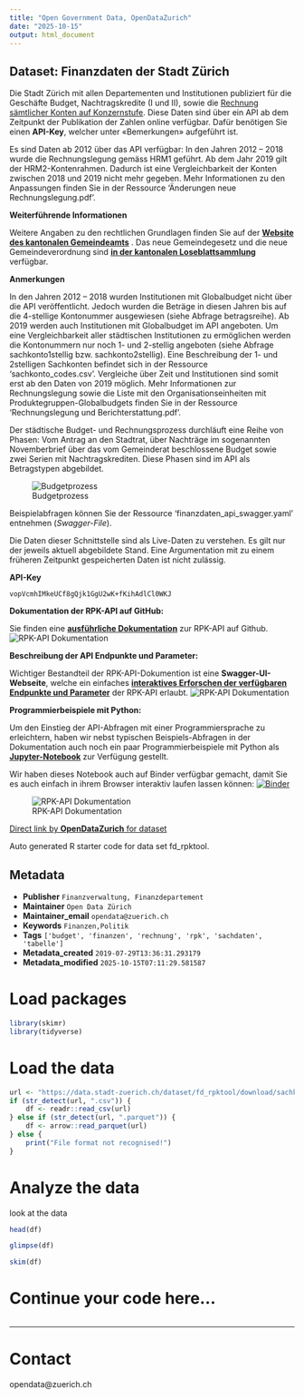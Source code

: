 ```yaml
---
title: "Open Government Data, OpenDataZurich"
date: "2025-10-15"
output: html_document
---
```


## Dataset: Finanzdaten der Stadt Zürich

Die Stadt Zürich mit allen Departementen und Institutionen publiziert für die Geschäfte Budget, Nachtragskredite (I und II), sowie die [Rechnung sämtlicher Konten auf Konzernstufe](https://www.stadt-zuerich.ch/de/politik-und-verwaltung/finanzen/rechnung.html). Diese Daten sind über ein API ab dem Zeitpunkt der Publikation der Zahlen online verfügbar. Dafür benötigen Sie einen **API-Key**, welcher unter «Bemerkungen» aufgeführt ist.

Es sind Daten ab 2012 über das API verfügbar: In den Jahren 2012 – 2018 wurde die Rechnungslegung gemäss HRM1 geführt. Ab dem Jahr 2019 gilt der HRM2-Kontenrahmen. Dadurch ist eine Vergleichbarkeit der Konten zwischen 2018 und 2019 nicht mehr gegeben. Mehr Informationen zu den Anpassungen finden Sie in der Ressource 'Änderungen neue Rechnungslegung.pdf'.


**Weiterführende Informationen**

Weitere Angaben zu den rechtlichen Grundlagen finden Sie auf der [**Website des kantonalen Gemeindeamts**](https://gaz.zh.ch/internet/justiz_inneres/gaz/de/gemeindefinanzen.html) . Das neue Gemeindegesetz und die neue Gemeindeverordnung sind [**in der kantonalen Loseblattsammlung**](https://www.zh.ch/internet/de/rechtliche_grundlagen/gesetze/loseblatt-_und_offiziellesammlung.html?view=list&URL=http://www2.zhlex.zh.ch/appl/zhlex_r.nsf/V?Open%26vn%3dxmlsammlungnachordnungsnr%26l%3d3%26key%3d131.1gemeindegesetz%28gg%29) verfügbar.


[]()

**Anmerkungen**

In den Jahren 2012 – 2018 wurden Institutionen mit Globalbudget nicht über die API veröffentlicht. Jedoch wurden die Beträge in diesen Jahren bis auf die 4-stellige Kontonummer ausgewiesen (siehe Abfrage betragsreihe).
Ab 2019 werden auch Institutionen mit Globalbudget im API angeboten.
Um eine Vergleichbarkeit aller städtischen Institutionen zu ermöglichen werden die Kontonummern nur noch 1- und 2-stellig angeboten (siehe Abfrage  sachkonto1stellig bzw. sachkonto2stellig).
Eine Beschreibung der 1- und 2stelligen Sachkonten befindet sich in der Ressource 'sachkonto_codes.csv'.
Vergleiche über Zeit und Institutionen sind somit erst ab den Daten von 2019 möglich.
Mehr Informationen zur Rechnungslegung sowie die Liste mit den Organisationseinheiten mit Produktegruppen-Globalbudgets finden Sie in der Ressource 'Rechnungslegung und Berichterstattung.pdf'.

Der städtische Budget- und Rechnungsprozess durchläuft eine Reihe von Phasen: Vom Antrag an den Stadtrat, über Nachträge im sogenannten Novemberbrief über das vom Gemeinderat beschlossene Budget sowie zwei Serien mit Nachtragskrediten. Diese Phasen sind im API als Betragstypen abgebildet.

![Budgetprozess](<https://opendatazurich.github.io/rpk-api/budgetprozess.png>)

Beispielabfragen können Sie der Ressource 'finanzdaten_api_swagger.yaml' entnehmen (_Swagger-File_).

Die Daten dieser Schnittstelle sind als Live-Daten zu verstehen. Es gilt nur der jeweils aktuell abgebildete Stand. Eine Argumentation mit zu einem früheren Zeitpunkt gespeicherten Daten ist nicht zulässig.


[]()

**API-Key**


`vopVcmhIMkeUCf8gQjk1GgU2wK+fKihAdlCl0WKJ`


[]()

**Dokumentation der RPK-API auf GitHub:**


Sie finden eine [**ausführliche Dokumentation**](https://opendatazurich.github.io/rpk-api/) zur RPK-API auf Github.
![RPK-API Dokumentation](<https://opendatazurich.github.io/rpk-api/rpk_api_readme.png>)
<br>


[]()

**Beschreibung der API Endpunkte und Parameter:**


Wichtiger Bestandteil der RPK-API-Dokumention ist eine **Swagger-UI-Webseite**, welche ein einfaches [**interaktives Erforschen der verfügbaren Endpunkte und Parameter**](https://opendatazurich.github.io/rpk-api/docs/#/) der RPK-API erlaubt.
![RPK-API Dokumentation](<https://opendatazurich.github.io/rpk-api/rpk_api_swagger-ui.png>)
<br>


[]()

**Programmierbeispiele mit Python:**


Um den Einstieg der API-Abfragen mit einer Programmiersprache zu erleichtern, haben wir nebst typischen Beispiels-Abfragen in der Dokumentation auch noch ein paar Programmierbeispiele mit Python als [**Jupyter-Notebook**](https://github.com/opendatazurich/opendatazurich.github.io/blob/master/rpk-api/RPK-API-Beispiele.ipynb) zur Verfügung gestellt. 

Wir haben dieses Notebook auch auf Binder verfügbar gemacht, damit Sie es auch einfach in ihrem Browser interaktiv laufen lassen können: [![Binder](https://mybinder.org/badge_logo.svg)](https://mybinder.org/v2/gh/opendatazurich/opendatazurich.github.io/master?filepath=rpk-api/RPK-API-Beispiele.ipynb)

![RPK-API Dokumentation](<https://opendatazurich.github.io/rpk-api/rpk_api_binder.png>)


[]()



[Direct link by **OpenDataZurich** for dataset](https://data.stadt-zuerich.ch/dataset/fd_rpktool)

Auto generated R starter code for data set fd_rpktool.

## Metadata

- **Publisher** `Finanzverwaltung, Finanzdepartement`
- **Maintainer** `Open Data Zürich`
- **Maintainer_email** `opendata@zuerich.ch`
- **Keywords** `Finanzen,Politik`
- **Tags** `['budget', 'finanzen', 'rechnung', 'rpk', 'sachdaten', 'tabelle']`
- **Metadata_created** `2019-07-29T13:36:31.293179`
- **Metadata_modified** `2025-10-15T07:11:29.581587`


# Load packages

```r
library(skimr)
library(tidyverse)
```

# Load the data

```r
url <- "https://data.stadt-zuerich.ch/dataset/fd_rpktool/download/sachkonto_codes.csv"
if (str_detect(url, ".csv")) {
    df <- readr::read_csv(url)
} else if (str_detect(url, ".parquet")) {
    df <- arrow::read_parquet(url)
} else {
    print("File format not recognised!")
}
```

# Analyze the data

look at the data
```r
head(df)
```

```r
glimpse(df)
```

```r
skim(df)
```

# Continue your code here...

```r

```

------------------------------------------------------------------------

# Contact

opendata@zuerich.ch
